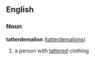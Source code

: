 ==English==
===Noun===
'''tatterdemalion''' ([[tatterdemalions]])

#a person with [[tatter]]ed clothing